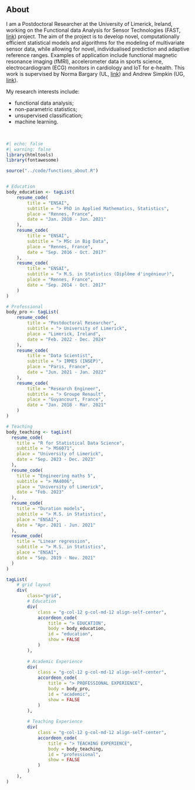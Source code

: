 ## About

I am a Postdoctoral Researcher at the University of Limerick, Ireland, working on the Functional data Analysis for Sensor Technologies (FAST, [link](https://www.insight-centre.org/harnessing-the-data-deluge-dr-norma-bargary-awarded-sfi-frontiers-for-the-future-grant/)) project. The aim of the project is to develop novel, computationally efficient statistical models and algorithms for the modeling of multivariate sensor data, while allowing for novel, individualised prediction and adaptive reference ranges. Examples of application include functional magnetic resonance imaging (fMRI), accelerometer data in sports science, electrocardiogram (ECG) monitors in cardiology and IoT for e-health. This work is supervised by Norma Bargary (UL, [link](https://www.ul.ie/research/dr-norma-bargary)) and Andrew Simpkin (UG, [link](https://www.nuigalway.ie/our-research/people/andrewsimpkin/)).

My research interests include:

* functional data analysis;
* non-parametric statistics;
* unsupervised classification;
* machine learning.

<br>

```r
#| echo: false
#| warning: false
library(htmltools)
library(fontawesome)

source("../code/functions_about.R")


# Education
body_education <- tagList(
    resume_code(
        title = "ENSAI", 
        subtitle = "> PhD in Applied Mathematics, Statistics",
        place = "Rennes, France", 
        date = "Jan. 2018 - Jun. 2021"
    ),
    resume_code(
        title = "ENSAI", 
        subtitle = "> MSc in Big Data",
        place = "Rennes, France", 
        date = "Sep. 2016 - Oct. 2017"
    ),
    resume_code(
        title = "ENSAI", 
        subtitle = "> M.S. in Statistics (Diplôme d'ingénieur)",
        place = "Rennes, France", 
        date = "Sep. 2014 - Oct. 2017"
    )
)

# Professional
body_pro <- tagList(
    resume_code(
        title = "Postdoctoral Researcher", 
        subtitle = "> University of Limerick",
        place = "Limerick, Ireland", 
        date = "Feb. 2022 - Dec. 2024"
    ),
    resume_code(
        title = "Data Scientist", 
        subtitle = "> IRMES (INSEP)",
        place = "Paris, France", 
        date = "Jun. 2021 - Jan. 2022"
    ),
    resume_code(
        title = "Research Engineer", 
        subtitle = "> Groupe Renault",
        place = "Guyancourt, France", 
        date = "Jan. 2018 - Mar. 2021"
    )
)

# Teaching 
body_teaching <- tagList(
  resume_code(
    title = "R for Statistical Data Science", 
    subtitle = "> MS6071",
    place = "University of Limerick", 
    date = "Sep. 2023 - Dec. 2023"
  ),
  resume_code(
    title = "Engineering maths 5", 
    subtitle = "> MA4006",
    place = "University of Limerick", 
    date = "Feb. 2023"
  ),
  resume_code(
    title = "Duration models", 
    subtitle = "> M.S. in Statistics",
    place = "ENSAI", 
    date = "Apr. 2021 - Jun. 2021"
  ),
  resume_code(
    title = "Linear regression", 
    subtitle = "> M.S. in Statistics",
    place = "ENSAI", 
    date = "Sep. 2019 - Nov. 2021"
  )
)

tagList(
    # grid layout
    div(
        class="grid",
        # Education
        div(
            class = "g-col-12 g-col-md-12 align-self-center",
            accordeon_code(
                title = "> EDUCATION",
                body = body_education,
                id = "education",
                show = FALSE
            )
        ),
        
        # Academic Experience
        div(
            class = "g-col-12 g-col-md-12 align-self-center",
            accordeon_code(
                title = "> PROFESSIONAL EXPERIENCE",
                body = body_pro,
                id = "academic",
                show = FALSE
            )
        ),
    
        # Teaching Experience
        div(
            class = "g-col-12 g-col-md-12 align-self-center",
            accordeon_code(
                title = "> TEACHING EXPERIENCE",
                body = body_teaching,
                id = "professional",
                show = FALSE
            )
        )
    ),
)
```
